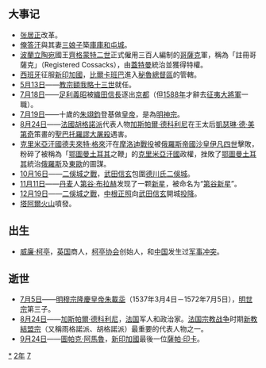 {{yearTOC|1572|明'''[[隆庆_(明穆宗)|隆庆]]六年'''；越南莫朝'''[[崇康|崇康]]五年'''，后黎朝'''[[洪福|洪福]]元年'''；日本'''[[元龜|元龜]]三年'''}}
== 大事记 ==
* [[张居正|张居正]]改革。
* [[俺答汗|俺答汗]]與其妻[[三娘子|三娘子]]築[[呼和浩特|庫庫和屯城]]。
* [[波蘭立陶宛聯邦|波蘭立陶宛]]國王[[齊格蒙特二世|齊格蒙特二世]]正式僱用三百人編制的[[哥薩克|哥薩克]]軍，稱為「註冊哥薩克」（Registered Cossacks），由[[蓋特曼|蓋特曼]]統治並獲得特權。
* [[西班牙|西班牙]]征服[[新印加國|新印加國]]，[[比爾卡班巴|比爾卡班巴]]進入[[秘魯總督區|秘魯總督區]]的管轄。
* [[5月13日|5月13日]]——[[教宗|教宗]][[額我略十三世|額我略十三世]]就任。
* [[7月18日|7月18日]]——[[足利義昭|足利義昭]]被[[織田信長|織田信長]]逐出[[京都|京都]]（但[[1588年|1588年]]才辭去[[征夷大將軍|征夷大將軍]]一職）。
* [[7月19日|7月19日]]——十歲的[[朱翊鈞|朱翊鈞]]登基做[[皇帝|皇帝]]，是為[[明神宗|明神宗]]。
* [[8月24日|8月24日]]——[[法國|法國]][[胡格諾派|胡格諾派]]代表人物[[加斯帕爾·德科利尼|加斯帕爾·德科利尼]]在王太后[[凱瑟琳·德·美第奇|凱瑟琳·德·美第奇]]策畫的[[聖巴托羅謬大屠殺|聖巴托羅謬大屠殺]]遇害。
* [[克里米亞汗國|克里米亞汗國]][[德夫來特·格來|德夫來特·格來]]汗在[[摩洛迪戰役|摩洛迪戰役]]被[[俄羅斯帝國|俄羅斯帝國]][[沙皇|沙皇]][[伊凡四世|伊凡四世]]擊敗，粉碎了被稱為「[[鄂圖曼土耳其|鄂圖曼土耳其]]之鞭」的[[克里米亞汗國|克里米亞汗國]]政權，挫敗了[[鄂圖曼土耳其|鄂圖曼土耳其]]統治[[俄羅斯|俄羅斯]]及[[東歐|東歐]]的圖謀。
* [[10月16日|10月16日]]——[[二俁城之戰|二俁城之戰]]，[[武田信玄|武田信玄]]包圍[[德川氏|德川氏]][[二俁城|二俁城]]。
* [[11月11日|11月11日]]——[[丹麦|丹麦]]人[[第谷·布拉赫|第谷·布拉赫]]发现了一颗[[新星|新星]]，被命名为“[[sN_1572|第谷新星]]”。
* [[12月19日|12月19日]]——[[二俁城之戰|二俁城之戰]]，[[中根正照|中根正照]]向[[武田信玄|武田信玄]]開城[[投降|投降]]。
* [[塔阿爾火山|塔阿爾火山]]噴發。

== 出生 ==

*[[威廉·柯庭|威廉·柯亭]]，[[英格兰王国|英国]]商人，[[柯亭协会|柯亭协会]]创始人，和[[明朝|中国]]发生过[[明英战争|军事冲突]]。

== 逝世 ==
{{Wikisource year mention}}
*[[7月5日|7月5日]]——[[明穆宗|明穆宗]][[明穆宗|隆慶皇帝]][[明穆宗|朱載坖]]（1537年3月4日－1572年7月5日），[[明世宗|明世宗]]第三子。
*[[8月24日|8月24日]]——[[加斯帕爾·德科利尼|加斯帕爾·德科利尼]]，[[法国|法国]]军人和政治家。[[法国宗教战争|法国宗教战争]]时期[[新教|新教]][[結盟宗|結盟宗]]（又稱雨格諾派、胡格諾派）最重要的代表人物之一。
*[[9月24日|9月24日]]——[[圖帕克·阿馬魯|圖帕克·阿馬魯]]，[[新印加國|新印加國]]最後一位[[薩帕·印卡|薩帕·印卡]]。

[[Category:1572年|*]]
[[Category:1570年代|2年]]
[[Category:16世纪各年|7]]